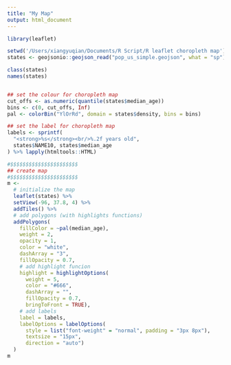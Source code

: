 ```yaml
---
title: "My Map"
output: html_document
---
```


```r
library(leaflet)

setwd('/Users/xiangyuqian/Documents/R Script/R leaflet choropleth map')
states <- geojsonio::geojson_read("pop_us_simple.geojson", what = "sp")

class(states)
names(states)


## set the colour for choropleth map
cut_offs <- as.numeric(quantile(states$median_age))
bins <- c(0, cut_offs, Inf)
pal <- colorBin("YlOrRd", domain = states$density, bins = bins)

## set the label for choropleth map
labels <- sprintf(
  "<strong>%s</strong><br/>%.2f years old",
  states$NAME10, states$median_age
) %>% lapply(htmltools::HTML)

#$$$$$$$$$$$$$$$$$$$$$$
## create map
#$$$$$$$$$$$$$$$$$$$$$$
m <- 
  # initialize the map
  leaflet(states) %>%
  setView(-96, 37.8, 4) %>%
  addTiles() %>%
  # add polygons (with highlights functions)
  addPolygons(
    fillColor = ~pal(median_age),
    weight = 2,
    opacity = 1,
    color = "white",
    dashArray = "3",
    fillOpacity = 0.7,
    # add highlight funcion
    highlight = highlightOptions(
      weight = 5,
      color = "#666",
      dashArray = "",
      fillOpacity = 0.7,
      bringToFront = TRUE),
    # add labels
    label = labels,
    labelOptions = labelOptions(
      style = list("font-weight" = "normal", padding = "3px 8px"),
      textsize = "15px",
      direction = "auto")
  )
m
```
